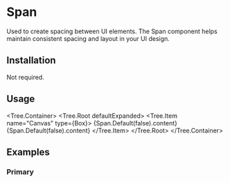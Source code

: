 
# Span

Used to create spacing between UI elements. The Span component helps maintain consistent spacing and layout in your UI design.

<ComponentsTabs component={Span.Default()} />

## Installation

Not required.

## Usage

<Tree.Container>
  <Tree.Root defaultExpanded>
    <Tree.Item name="Canvas" type={Box}>
      {Span.Default(false).content}
      {Span.Default(false).content}
    </Tree.Item>
  </Tree.Root>
</Tree.Container>

## Examples

### Primary

<ComponentsTabs component={Span.Default()} />
